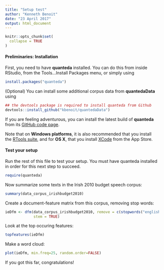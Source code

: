 ```yaml
---
title: "Setup test"
author: "Kenneth Benoit"
date: "23 April 2017"
output: html_document
---
```


```r
knitr::opts_chunk$set(
  collapse = TRUE
)
```

#### Preliminaries: Installation

First, you need to have **quanteda** installed.  You can do this from inside RStudio, from the Tools...Install Packages menu, or simply using
```r
install.packages("quanteda")
```

(Optional) You can install some additional corpus data from **quantedaData** using

```r
## the devtools package is required to install quanteda from Github
devtools::install_github("kbenoit/quantedaData")
```

If you are feeling adventurous, you can install the latest build of **quanteda** from its [GitHub code page](https://github.com/kbenoit/quanteda).

Note that on **Windows platforms**, it is also recommended that you install the [RTools suite](https://cran.r-project.org/bin/windows/Rtools/), and for **OS X**, that you install [XCode](https://itunes.apple.com/gb/app/xcode/id497799835?mt=12) from the App Store.


#### Test your setup

Run the rest of this file to test your setup.  You must have quanteda installed in order for this next step to succeed.
```r
require(quanteda)
```

Now summarize some texts in the Irish 2010 budget speech corpus:
```r
summary(data_corpus_irishbudget2010)
```

Create a document-feature matrix from this corpus, removing stop words:
```r
ieDfm <- dfm(data_corpus_irishbudget2010, remove = c(stopwords("english"), "will"), 
             stem = TRUE)
```

Look at the top occuring features:
```r
topfeatures(ieDfm)
```

Make a word cloud:
```r
plot(ieDfm, min.freq=25, random.order=FALSE)
```

If you got this far, congratulations!







